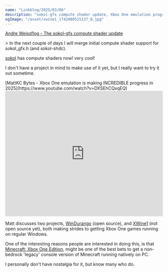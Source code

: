 ```yaml
---
name: "Linkblog/2025/03/06"
description: "sokol-gfx compute shader update, Xbox One emulation progress."
ogImage: "/asset/xwine1_1742080515137_0.jpg"
---
```


[Andre Weissflog - The sokol-gfx compute shader update](https://floooh.github.io/2025/03/03/sokol-gfx-compute-update.html)

<div class="ml-[calc(1*1rem)] mb-8">
> In the next couple of days I will merge initial compute shader support for sokol_gfx.h (and sokol-shdc).

[sokol](https://github.com/floooh/sokol) has compute shaders now! very cool!

I don't have a project in mind to make use of it yet, but I really want to try it out sometime.

</div>
[MattKC Bytes - Xbox One emulation is making INCREDIBLE progress in 2025](https://www.youtube.com/watch?v=DXSEhCQxqEQ)

<div class="ml-[calc(1*1rem)] mb-8">
<iframe
    class="my-2"
    width="100%"
    height="400"
    src="https://www.youtube.com/embed/DXSEhCQxqEQ"
    frameborder="0"
    allow="accelerometer; autoplay; clipboard-write; encrypted-media; gyroscope; picture-in-picture"
    allowfullscreen
></iframe>

Matt discusses two projects, [WinDurango](https://github.com/WinDurango/WinDurango) (open source), and [XWine1](https://x.com/XWineOne) (not open source yet), both making strides to getting Xbox One games running on regular Windows.

One of the interesting reasons people are interested in doing this, is that [Minecraft: Xbox One Edition](https://minecraft.fandom.com/wiki/Xbox_One_Edition), might be one of the best bets to get a non-bedrock 'legacy' console version of Minecraft running natively on PC.

I personally don't have nostalgia for it, but know many who do.

</div>
